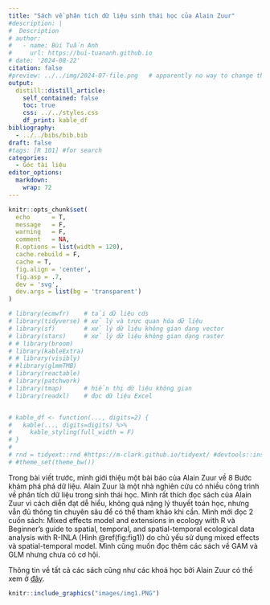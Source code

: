 ```yaml
---
title: "Sách về phân tích dữ liệu sinh thái học của Alain Zuur"
#description: |
#  Description
# author:
#   - name: Bùi Tuấn Anh
#     url: https://bui-tuananh.github.io
# date: '2024-08-22'
citation: false  
#preview: ../../img/2024-07-file.png   # apparently no way to change the size displayed via css (ignored) or file (stretched)
output:
  distill::distill_article:
    self_contained: false
    toc: true
    css: ../../styles.css
    df_print: kable_df
bibliography:
  - ../../bibs/bib.bib
draft: false
#tags: [R 101] #for search
categories:
  - Góc tài liệu
editor_options: 
  markdown: 
    wrap: 72
---
```


```r
knitr::opts_chunk$set(
  echo      = T, 
  message   = F, 
  warning   = F, 
  comment   = NA,
  R.options = list(width = 120),
  cache.rebuild = F,
  cache = T,
  fig.align = 'center',
  fig.asp = .7,
  dev = 'svg',
  dev.args = list(bg = 'transparent')
)

# library(ecmwfr)    # tải dữ liệu cds
# library(tidyverse) # xử lý và trực quan hóa dữ liệu
# library(sf)        # xử lý dữ liệu không gian dạng vector
# library(stars)     # xử lý dữ liệu không gian dạng raster
# # library(broom)
# library(kableExtra)
# # library(visibly)
# #library(glmmTMB)
# library(reactable)
# library(patchwork)
# library(tmap)      # hiển thị dữ liệu không gian
# library(readxl)    # đọc dữ liệu Excel


# kable_df <- function(..., digits=2) {
#   kable(..., digits=digits) %>% 
#     kable_styling(full_width = F)
# }
# 
# rnd = tidyext::rnd #https://m-clark.github.io/tidyext/ #devtools::install_github('m-clark/tidyext')
# #theme_set(theme_bw())
```

Trong bài viết trước, mình giới thiệu một bài báo của Alain Zuur về 8
Bước khám phá phá dữ liệu. Alain Zuur là một nhà nghiên cứu có nhiều
công trình về phân tích dữ liệu trong sinh thái học. Mình rất thích đọc
sách của Alain Zuur vì cách diễn đạt dễ hiểu, không quá nặng lý thuyết
toán học, nhưng vẫn đủ thông tin chuyên sâu để có thể tham khảo khi cần.
Mình mới đọc 2 cuốn sách: Mixed effects model and extensions in ecology
with R và Beginner's guide to spatial, temporal, and spatial-temporal
ecological data analysis with R-INLA (Hình \@ref(fig:fig1)) do chủ yếu
sử dụng mixed effects và spatial-temporal model. Mình cũng muốn đọc thêm
các sách về GAM và GLM nhưng chưa có cơ hội.

Thông tin về tất cả các sách cũng như các khoá học bởi Alain Zuur có thể
xem ở [đây](https://www.highstat.com/index.php).

```r
knitr::include_graphics("images/img1.PNG")
```

